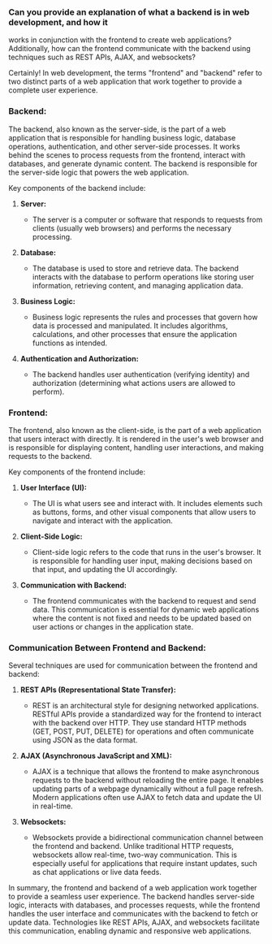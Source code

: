 ### Can you provide an explanation of what a backend is in web development, and how it

works in conjunction with the frontend to create web applications? Additionally, how can
the frontend communicate with the backend using techniques such as REST APIs, AJAX,
and websockets?

Certainly! In web development, the terms "frontend" and "backend" refer to two distinct parts of a web application that work together to provide a complete user experience.

### Backend:

The backend, also known as the server-side, is the part of a web application that is responsible for handling business logic, database operations, authentication, and other server-side processes. It works behind the scenes to process requests from the frontend, interact with databases, and generate dynamic content. The backend is responsible for the server-side logic that powers the web application.

Key components of the backend include:

1. **Server:**

   - The server is a computer or software that responds to requests from clients (usually web browsers) and performs the necessary processing.

2. **Database:**

   - The database is used to store and retrieve data. The backend interacts with the database to perform operations like storing user information, retrieving content, and managing application data.

3. **Business Logic:**

   - Business logic represents the rules and processes that govern how data is processed and manipulated. It includes algorithms, calculations, and other processes that ensure the application functions as intended.

4. **Authentication and Authorization:**
   - The backend handles user authentication (verifying identity) and authorization (determining what actions users are allowed to perform).

### Frontend:

The frontend, also known as the client-side, is the part of a web application that users interact with directly. It is rendered in the user's web browser and is responsible for displaying content, handling user interactions, and making requests to the backend.

Key components of the frontend include:

1. **User Interface (UI):**

   - The UI is what users see and interact with. It includes elements such as buttons, forms, and other visual components that allow users to navigate and interact with the application.

2. **Client-Side Logic:**

   - Client-side logic refers to the code that runs in the user's browser. It is responsible for handling user input, making decisions based on that input, and updating the UI accordingly.

3. **Communication with Backend:**
   - The frontend communicates with the backend to request and send data. This communication is essential for dynamic web applications where the content is not fixed and needs to be updated based on user actions or changes in the application state.

### Communication Between Frontend and Backend:

Several techniques are used for communication between the frontend and backend:

1. **REST APIs (Representational State Transfer):**

   - REST is an architectural style for designing networked applications. RESTful APIs provide a standardized way for the frontend to interact with the backend over HTTP. They use standard HTTP methods (GET, POST, PUT, DELETE) for operations and often communicate using JSON as the data format.

2. **AJAX (Asynchronous JavaScript and XML):**

   - AJAX is a technique that allows the frontend to make asynchronous requests to the backend without reloading the entire page. It enables updating parts of a webpage dynamically without a full page refresh. Modern applications often use AJAX to fetch data and update the UI in real-time.

3. **Websockets:**
   - Websockets provide a bidirectional communication channel between the frontend and backend. Unlike traditional HTTP requests, websockets allow real-time, two-way communication. This is especially useful for applications that require instant updates, such as chat applications or live data feeds.

In summary, the frontend and backend of a web application work together to provide a seamless user experience. The backend handles server-side logic, interacts with databases, and processes requests, while the frontend handles the user interface and communicates with the backend to fetch or update data. Technologies like REST APIs, AJAX, and websockets facilitate this communication, enabling dynamic and responsive web applications.
